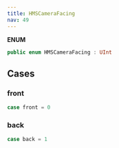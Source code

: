 ```yaml
---
title: HMSCameraFacing
nav: 49
---
```


**ENUM**

```swift
public enum HMSCameraFacing : UInt
```

## Cases

### front

```swift
case front = 0
```

### back

```swift
case back = 1
```
